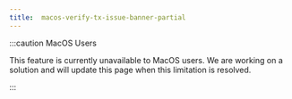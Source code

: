 ```yaml
---
title:  macos-verify-tx-issue-banner-partial
---
```


:::caution MacOS Users

This feature is currently unavailable to MacOS users. We are working on a solution and will update this page when this limitation is resolved.

:::
